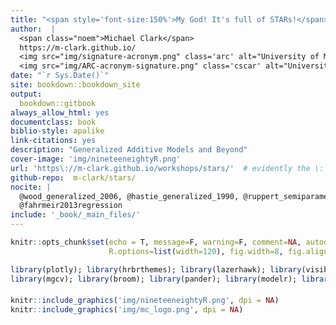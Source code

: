 ```yaml
---
title: "<span style='font-size:150%'>My God! It's full of STARs!</span> <br> <span style='font-size:50%'>Using Astrology to Enhance *Your* Results!</span>"
author:  |
  <span class="noem">Michael Clark</span>
  https://m-clark.github.io/
  <img src="img/signature-acronym.png" class='arc' alt="University of Michigan: CSCAR"> 
  <img src="img/ARC-acronym-signature.png" class='cscar' alt="University of Michigan: Advanced Research Computing"> 
date: "`r Sys.Date()`"
site: bookdown::bookdown_site
output:
  bookdown::gitbook
always_allow_html: yes
documentclass: book
biblio-style: apalike
link-citations: yes
description: "Generalized Additive Models and Beyond"
cover-image: 'img/nineteeneightyR.png'
url: 'https\://m-clark.github.io/workshops/stars/'  # evidently the \: is required or you'll get text in the title/toc area
github-repo:  m-clark/stars/
nocite: | 
  @wood_generalized_2006, @hastie_generalized_1990, @ruppert_semiparametric_2003, 
  @fahrmeir2013regression
include: '_book/_main_files/'
---
```



```r
knitr::opts_chunk$set(echo = T, message=F, warning=F, comment=NA, autodep=F, eval=T, cache.rebuild=F, cache=T,
                      R.options=list(width=120), fig.width=8, fig.align = 'center')
```

```r
library(plotly); library(hrbrthemes); library(lazerhawk); library(visibly); library(modelr)
library(mgcv); library(broom); library(pander); library(modelr); library(tidyverse)
```

####

```r
knitr::include_graphics('img/nineteeneightyR.png', dpi = NA)
knitr::include_graphics('img/mc_logo.png', dpi = NA)
```

